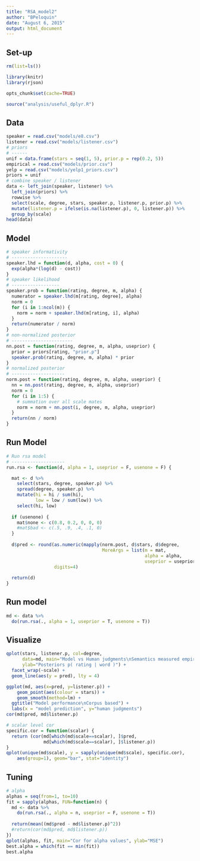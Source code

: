 ```yaml
---
title: "RSA_model2"
author: "BPeloquin"
date: "August 6, 2015"
output: html_document
---
```


Set-up
------

```r
rm(list=ls())

library(knitr)
library(rjson)

opts_chunk$set(cache=TRUE)

source("analysis/useful_dplyr.R")
```

Data
----
```r
speaker = read.csv("models/e8.csv")
listener = read.csv("models/listener.csv")
# priors
# ------
unif = data.frame(stars = seq(1, 5), prior.p = rep(0.2, 5))
empirical = read.csv("models/prior.csv")
yelp = read.csv("models/yelp1_priors.csv")
priors = unif
# combine speaker / listener
data <- left_join(speaker, listener) %>%
  left_join(priors) %>%
  rowwise %>%
  select(scale, degree, stars, speaker.p, listener.p, prior.p) %>%
  mutate(listener.p = ifelse(is.na(listener.p), 0, listener.p)) %>%
  group_by(scale)
head(data)
```

Model
-----
```r
# speaker informativity
# ---------------------
speaker.lhd = function(d, alpha, cost = 0) {
  exp(alpha*(log(d) - cost))
}
# speaker likelihood
# ------------------
speaker.prob = function(rating, degree, m, alpha) {
  numerator = speaker.lhd(m[rating, degree], alpha)
  norm = 0
  for (i in 1:ncol(m)) {
    norm = norm + speaker.lhd(m[rating, i], alpha)
  }
  return(numerator / norm)
}
# non-normalized posterior
# -----------------------
nn.post = function(rating, degree, m, alpha, useprior) {
  prior = priors[rating, "prior.p"]
  speaker.prob(rating, degree, m, alpha) * prior
}
# normalized posterior
# --------------------
norm.post = function(rating, degree, m, alpha, useprior) {
  nn = nn.post(rating, degree, m, alpha, useprior)
  norm = 0
  for (i in 1:5) {
    # summation over all scale mates
    norm = norm + nn.post(i, degree, m, alpha, useprior)
  }
  return(nn / norm)
}  
```

Run Model
----------
```r
# Run rsa model
# --------------------
run.rsa <- function(d, alpha = 1, useprior = F, usenone = F) {

  mat <- d %>%
    select(stars, degree, speaker.p) %>%
    spread(degree, speaker.p) %>%
    mutate(hi = hi / sum(hi), 
           low = low / sum(low)) %>%
    select(hi, low)
  
  if (usenone) {
    mat$none <- c(0.8, 0.2, 0, 0, 0)
    #mat$bad <- c(.5, .9, .4, .1, 0)
  } 
  
  d$pred <- round(as.numeric(mapply(norm.post, d$stars, d$degree, 
                                    MoreArgs = list(m = mat, 
                                                    alpha = alpha, 
                                                    useprior = useprior))), 
                  digits=4)
  
  return(d)
} 
```

Run model
---------
```r
md <- data %>%
  do(run.rsa(., alpha = 1, useprior = T, usenone = T))
```

Visualize
---------
```r
qplot(stars, listener.p, col=degree, 
      data=md, main="Model vs Human judgments\nSemantics measured empirically",
      ylab="Posteriors p( rating | word )") + 
  facet_wrap(~scale) + 
  geom_line(aes(y = pred), lty = 4)

ggplot(md, aes(x=pred, y=listener.p)) +
    geom_point(aes(colour = stars)) +
    geom_smooth(method=lm) +
  ggtitle("Model performance\nCorpus based") +
  labs(x = "model prediction", y="human judgments")
cor(md$pred, md$listener.p)

# scalar level cor
specific.cor = function(scalar) {
  return (cor(md[which(md$scale==scalar), ]$pred,
              md[which(md$scale==scalar), ]$listener.p))
}
qplot(unique(md$scale), y = sapply(unique(md$scale), specific.cor),
    aes(group=1), geom="bar", stat="identity")
```

Tuning
-------
```r
# alpha
alphas = seq(from=1, to=10)
fit = sapply(alphas, FUN=function(n) {
  md <- data %>%
    do(run.rsa(., alpha = n, useprior = F, usenone = T))
  
  return(mean((md$pred - md$listener.p)^2))
  #return(cor(md$pred, md$listener.p))
})
qplot(alphas, fit, main="Cor for alpha values", ylab="MSE")
best.alpha = which(fit == min(fit))
best.alpha
```